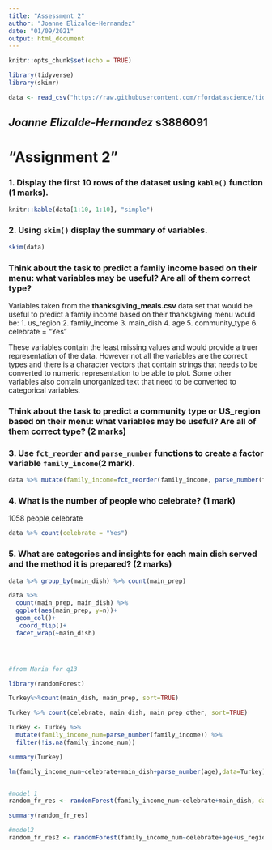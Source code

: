 ```yaml
---
title: "Assessment 2"
author: "Joanne Elizalde-Hernandez"
date: "01/09/2021"
output: html_document
---
```


```r
knitr::opts_chunk$set(echo = TRUE)

library(tidyverse)
library(skimr)

data <- read_csv("https://raw.githubusercontent.com/rfordatascience/tidytuesday/master/data/2018/2018-11-20/thanksgiving_meals.csv")
```
## *Joanne Elizalde-Hernandez*  **s3886091**

# "Assignment 2"

### 1. Display the first 10 rows of the dataset using `kable()` function (1 marks). 

```r
knitr::kable(data[1:10, 1:10], "simple")
```

### 2. Using `skim()` display the summary of variables. 

```r
skim(data)
```
### Think about the task to predict a family income based on their menu: what variables may be useful? Are all of them correct type? 
Variables taken from the **thanksgiving_meals.csv** data set that would be useful to predict a family income based on their thanksgiving menu would be:
1. us_region
2. family_income
3. main_dish
4. age
5. community_type
6. celebrate = "Yes"

These variables contain the least missing values and would provide a truer representation of the data.  However not all the variables are the correct types and there is a character vectors that contain strings that needs to be converted to numeric representation to be able to plot. Some other variables also contain unorganized text that need to be converted to categorical variables.

### Think about the task to predict a community type or US_region based on their menu: what variables may be useful? Are all of them correct type? (2 marks)





### 3. Use `fct_reorder` and `parse_number` functions to create a factor variable `family_income`(2 mark).

```r
data %>% mutate(family_income=fct_reorder(family_income, parse_number(family_income)))
```

### 4. What is the number of people who celebrate? (1 mark)
1058 people celebrate

```r
data %>% count(celebrate = "Yes")
```

### 5. What are categories and insights for each main dish served and the method it is prepared? (2 marks)

```r
data %>% group_by(main_dish) %>% count(main_prep)

data %>% 
  count(main_prep, main_dish) %>% 
  ggplot(aes(main_prep, y=n))+
  geom_col()+
   coord_flip()+
  facet_wrap(~main_dish)





```






```r
#from Maria for q13

library(randomForest)

Turkey%>%count(main_dish, main_prep, sort=TRUE)

Turkey %>% count(celebrate, main_dish, main_prep_other, sort=TRUE)

Turkey <- Turkey %>% 
  mutate(family_income_num=parse_number(family_income)) %>% 
  filter(!is.na(family_income_num))

summary(Turkey)

lm(family_income_num~celebrate+main_dish+parse_number(age),data=Turkey)


#model 1
random_fr_res <- randomForest(family_income_num~celebrate+main_dish, data=Turkey, no.action=na.omit)

summary(random_fr_res)

#model2
random_fr_res2 <- randomForest(family_income_num~celebrate+age+us_region, data=Turkey, no.action=na.omit)

```

